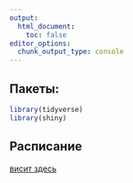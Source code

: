 ```yaml
---
output:
  html_document:
    toc: false
editor_options: 
  chunk_output_type: console
---
```


## Пакеты:

```r
library(tidyverse)
library(shiny)
```

## Расписание

[висит здесь](https://docs.google.com/spreadsheets/d/15oOveC5ixr7sv_y1WgZWw-5iav4vuM6tfsAGUMGAVCE/edit#gid=1514187822)